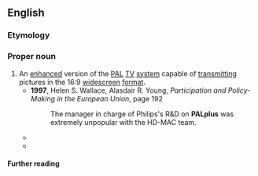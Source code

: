==English==

===Etymology===
{{compound|en|PAL|plus}}

===Proper noun===
{{en-proper noun}}

# An [[enhanced]] version of the [[PAL]] [[TV]] [[system]] capable of [[transmitting]] pictures in the 16:9 [[widescreen]] [[format]].
#* '''1997''', Helen S. Wallace, Alasdair R. Young, ''Participation and Policy-Making in the European Union'', page 192
#*: The manager in charge of Philips's R&D on '''PALplus''' was extremely unpopular with the HD-MAC team.
#* {{quote-text|lang=en|year=2001|author=Jerry C. Whitaker|title=DTV Handbook: The Revolution in Digital Video|page=524|passage=Parallel development efforts were conducted to implement an extended 16:9 aspect ratio PAL-compatible signal, referred to as '''PALplus'''.}}
#* {{quote-text|lang=en|year=2004|author=Keith Jack|title=Video Demystified: A Handbook for the Digital Engineer|page=308|passage='''PALplus''' […] is the result of a cooperative project. […]. By 1995 they wanted to provide an Enhanced Definition Television system (EDTV) compatible with exisitng receivers. '''PALplus''' has been transmitted by a few broadcasters since 1994.}}

====Further reading====
{{pedialite}}